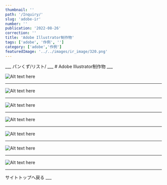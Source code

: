```yaml
---
thumbnail: ''
path: '/Inquiry/'
slug: 'adobe-ir'
number: ''
publication: '2022-08-26'
correction: ''
title: 'Adobe Illustrator制作物'
tags: ['adobe', '作例', '']
category: ['adobe','作例']
featuredImage: '../../images/ir_image/320.png'
---
```





<Layout>
___
パンくず/リスト/
___
# Adobe Illustrator制作物
___

![Alt text here](../../images/ir_image/320.png)
___
![Alt text here](../../images/ir_image/768.png)
___
![Alt text here](../../images/ir_image/960.png)
___
![Alt text here](../../images/ir_image/dice.jpg)
___
![Alt text here](../../images/ir_image/hack.jpg)
___
![Alt text here](../../images/ir_image/moon.jpg)
___
![Alt text here](../../images/ir_image/sphere.jpg)
___
<Link to="/">サイトトップへ戻る</Link>
___

</Layout>

